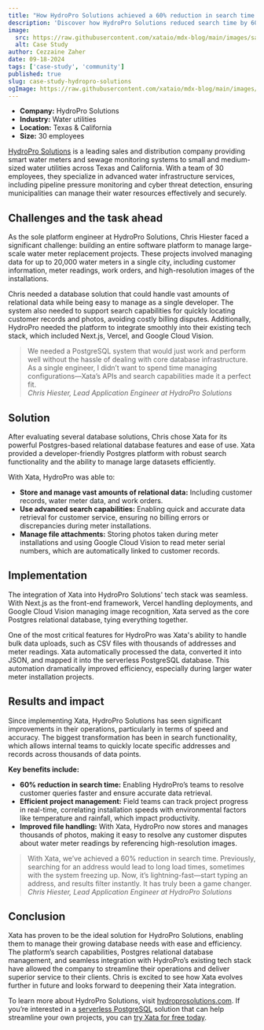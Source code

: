 ```yaml
---
title: "How HydroPro Solutions achieved a 60% reduction in search time using Xata’s Postgres-powered platform"
description: 'Discover how HydroPro Solutions reduced search time by 60% and transformed their operations with the powerful Postgres-based serverless database solution from Xata, streamlining water meter installations and improving overall efficiency.'
image:
  src: https://raw.githubusercontent.com/xataio/mdx-blog/main/images/sava-labs-case-study@2x.png
  alt: Case Study
author: Cezzaine Zaher
date: 09-18-2024
tags: ['case-study', 'community']
published: true
slug: case-study-hydropro-solutions
ogImage: https://raw.githubusercontent.com/xataio/mdx-blog/main/images/sava-labs-case-study-og@2x.png
---
```


<ArticleImage
  src="https://us-east-1.storage.xata.sh/uq2d573lf36fvlvl6td0s0i4spj3kohc"
  width="800"
  height="405"
  alt="Savas labs hero image"
  position="center"
/>

- **Company:** HydroPro Solutions
- **Industry:** Water utilities
- **Location:** Texas & California
- **Size:** 30 employees

[HydroPro Solutions](https://hydroprosolutions.com/) is a leading sales and distribution company providing smart water meters and sewage monitoring systems to small and medium-sized water utilities across Texas and California. With a team of 30 employees, they specialize in advanced water infrastructure services, including pipeline pressure monitoring and cyber threat detection, ensuring municipalities can manage their water resources effectively and securely.

## Challenges and the task ahead

As the sole platform engineer at HydroPro Solutions, Chris Hiester faced a significant challenge: building an entire software platform to manage large-scale water meter replacement projects. These projects involved managing data for up to 20,000 water meters in a single city, including customer information, meter readings, work orders, and high-resolution images of the installations.

Chris needed a database solution that could handle vast amounts of relational data while being easy to manage as a single developer. The system also needed to support search capabilities for quickly locating customer records and photos, avoiding costly billing disputes. Additionally, HydroPro needed the platform to integrate smoothly into their existing tech stack, which included Next.js, Vercel, and Google Cloud Vision.

> We needed a PostgreSQL system that would just work and perform well without the hassle of dealing with core database infrastructure. As a single engineer, I didn’t want to spend time managing configurations—Xata’s APIs and search capabilities made it a perfect fit.\
> _Chris Hiester, Lead Application Engineer at HydroPro Solutions_

## Solution

After evaluating several database solutions, Chris chose Xata for its powerful Postgres-based relational database features and ease of use. Xata provided a developer-friendly Postgres platform with robust search functionality and the ability to manage large datasets efficiently.

With Xata, HydroPro was able to:

- **Store and manage vast amounts of relational data:** Including customer records, water meter data, and work orders.
- **Use advanced search capabilities:** Enabling quick and accurate data retrieval for customer service, ensuring no billing errors or discrepancies during meter installations.
- **Manage file attachments:** Storing photos taken during meter installations and using Google Cloud Vision to read meter serial numbers, which are automatically linked to customer records.

## Implementation

The integration of Xata into HydroPro Solutions' tech stack was seamless. With Next.js as the front-end framework, Vercel handling deployments, and Google Cloud Vision managing image recognition, Xata served as the core Postgres relational database, tying everything together.

One of the most critical features for HydroPro was Xata's ability to handle bulk data uploads, such as CSV files with thousands of addresses and meter readings. Xata automatically processed the data, converted it into JSON, and mapped it into the serverless PostgreSQL database. This automation dramatically improved efficiency, especially during larger water meter installation projects.

## Results and impact

Since implementing Xata, HydroPro Solutions has seen significant improvements in their operations, particularly in terms of speed and accuracy. The biggest transformation has been in search functionality, which allows internal teams to quickly locate specific addresses and records across thousands of data points.

**Key benefits include:**

- **60% reduction in search time:** Enabling HydroPro’s teams to resolve customer queries faster and ensure accurate data retrieval.
- **Efficient project management:** Field teams can track project progress in real-time, correlating installation speeds with environmental factors like temperature and rainfall, which impact productivity.
- **Improved file handling:** With Xata, HydroPro now stores and manages thousands of photos, making it easy to resolve any customer disputes about water meter readings by referencing high-resolution images.

> With Xata, we’ve achieved a 60% reduction in search time. Previously, searching for an address would lead to long load times, sometimes with the system freezing up. Now, it’s lightning-fast—start typing an address, and results filter instantly. It has truly been a game changer.\
> _Chris Hiester, Lead Application Engineer at HydroPro Solutions_

## Conclusion

Xata has proven to be the ideal solution for HydroPro Solutions, enabling them to manage their growing database needs with ease and efficiency. The platform’s search capabilities, Postgres relational database management, and seamless integration with HydroPro’s existing tech stack have allowed the company to streamline their operations and deliver superior service to their clients. Chris is excited to see how Xata evolves further in future and looks forward to deepening their Xata integration.

To learn more about HydroPro Solutions, visit [hydroprosolutions.com](http://hydroprosolutions.com). If you’re interested in a [serverless PostgreSQL](https://xata.io/serverless-postgres) solution that can help streamline your own projects, you can [try Xata for free today](https://app.xata.io/signin?mode=signup).
